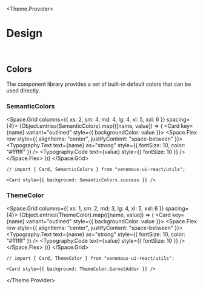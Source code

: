 

<Meta title="Design" />

<Theme.Provider>

# Design

<br />

## Colors

The component library provides a set of built-in default colors that can be used directly.

### SemanticColors

<Space.Grid columns={{ xs: 2, sm: 4, md: 4, lg: 4, xl: 5, xxl: 6 }} spacing={4}>
  {Object.entries(SemanticColors).map(([name, value]) => (
    <Card key={name} variant="outlined" style={{ backgroundColor: value }}>
      <Space.Flex row style={{ alignItems: "center", justifyContent: "space-between" }}>
        <Typography.Text text={name} as="strong" style={{ fontSize: 10, color: "#ffffff" }} />
        <Typography.Code text={value} style={{ fontSize: 10 }} />
      </Space.Flex>
    </Card>
  ))}
</Space.Grid>

```tsx
// import { Card, SemanticColors } from "venomous-ui-react/utils";

<Card style={{ background: SemanticColors.success }} />
```

### ThemeColor

<Space.Grid columns={{ xs: 1, sm: 2, md: 3, lg: 4, xl: 5, xxl: 6 }} spacing={4}>
  {Object.entries(ThemeColor).map(([name, value]) => (
    <Card key={name} variant="outlined" style={{ backgroundColor: value }}>
      <Space.Flex row style={{ alignItems: "center", justifyContent: "space-between" }}>
        <Typography.Text text={name} as="strong" style={{ fontSize: 10, color: "#ffffff" }} />
        <Typography.Code text={value} style={{ fontSize: 10 }} />
      </Space.Flex>
    </Card>
  ))}
</Space.Grid>

```tsx
// import { Card, ThemeColor } from "venomous-ui-react/utils";

<Card style={{ background: ThemeColor.GarnetAdder }} />
```

</Theme.Provider>
